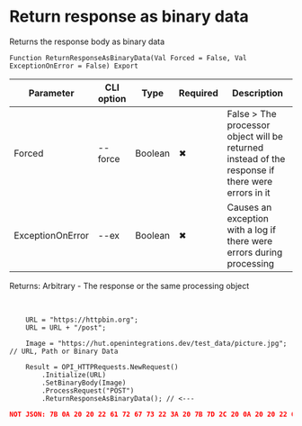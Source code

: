 ﻿---
sidebar_position: 3
description: Return response as binary data and other functions to work with HTTP-client in the Open Integration Package, a free open-source integration library for 1C:Enterprise 8, OneScript and CLI
keywords: [1C, 1С, 1С:Enterprise, 1С:Enterprise 8.3, API, Integration, Services, Exchange, OneScript, CLI, HTTP-client]
---


# Return response as binary data
 Returns the response body as binary data



`Function ReturnResponseAsBinaryData(Val Forced = False, Val ExceptionOnError = False) Export`

  | Parameter | CLI option | Type | Required | Description |
  |-|-|-|-|-|
  | Forced | --force | Boolean | &#x2716; | False > The processor object will be returned instead of the response if there were errors in it |
  | ExceptionOnError | --ex | Boolean | &#x2716; | Causes an exception with a log if there were errors during processing |

  
  Returns:  Arbitrary - The response or the same processing object

<br/>




```bsl title="1C:Enterprise/OneScript code example"
    URL = "https://httpbin.org";
    URL = URL + "/post";

    Image = "https://hut.openintegrations.dev/test_data/picture.jpg"; // URL, Path or Binary Data

    Result = OPI_HTTPRequests.NewRequest()
        .Initialize(URL)
        .SetBinaryBody(Image)
        .ProcessRequest("POST")
        .ReturnResponseAsBinaryData(); // <---
```
 



```json title="Result"
NOT JSON: 7B 0A 20 20 22 61 72 67 73 22 3A 20 7B 7D 2C 20 0A 20 20 22 64 61 74 61 22 3A 20 22 64 61 74 61 3A 61 70 70 6C 69 63 61 74 69 6F 6E 2F 6F 63 74 65 74 2D 73 74 72 65 61 6D 3B 62 61 73 65 36 34…
```
